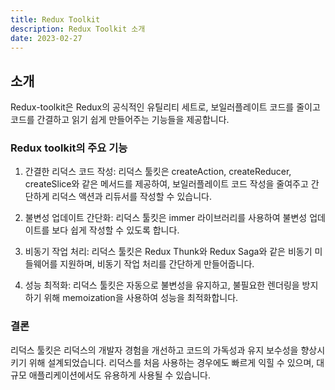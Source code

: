 ```yaml
---
title: Redux Toolkit
description: Redux Toolkit 소개
date: 2023-02-27
---
```


## 소개
Redux-toolkit은 Redux의 공식적인 유틸리티 세트로, 보일러플레이트 코드를 줄이고 코드를 간결하고 읽기 쉽게 만들어주는 기능들을 제공합니다.

### Redux toolkit의 주요 기능

1. 간결한 리덕스 코드 작성: 리덕스 툴킷은 createAction, createReducer, createSlice와 같은 메서드를 제공하여, 보일러플레이트 코드 작성을 줄여주고 간단하게 리덕스 액션과 리듀서를 작성할 수 있습니다.

2. 불변성 업데이트 간단화: 리덕스 툴킷은 immer 라이브러리를 사용하여 불변성 업데이트를 보다 쉽게 작성할 수 있도록 합니다.

3. 비동기 작업 처리: 리덕스 툴킷은 Redux Thunk와 Redux Saga와 같은 비동기 미들웨어를 지원하며, 비동기 작업 처리를 간단하게 만들어줍니다.

4. 성능 최적화: 리덕스 툴킷은 자동으로 불변성을 유지하고, 불필요한 렌더링을 방지하기 위해 memoization을 사용하여 성능을 최적화합니다.

### 결론

리덕스 툴킷은 리덕스의 개발자 경험을 개선하고 코드의 가독성과 유지 보수성을 향상시키기 위해 설계되었습니다. 
리덕스를 처음 사용하는 경우에도 빠르게 익힐 수 있으며, 대규모 애플리케이션에서도 유용하게 사용될 수 있습니다.